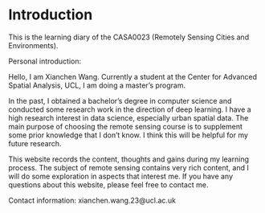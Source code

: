 # Introduction {.unnumbered}

This is the learning diary of the CASA0023 (Remotely Sensing Cities and Environments).

Personal introduction:

Hello, I am Xianchen Wang. Currently a student at the Center for Advanced Spatial Analysis, UCL, I am doing a master's program.

In the past, I obtained a bachelor's degree in computer science and conducted some research work in the direction of deep learning. I have a high research interest in data science, especially urban spatial data. The main purpose of choosing the remote sensing course is to supplement some prior knowledge that I don't know. I think this will be helpful for my future research.

This website records the content, thoughts and gains during my learning process. The subject of remote sensing contains very rich content, and I will do some exploration in aspects that interest me. If you have any questions about this website, please feel free to contact me.

Contact information: xianchen.wang.23\@ucl.ac.uk
